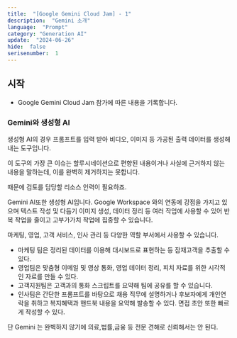 ```yaml
---
title:  "[Google Gemini Cloud Jam] - 1"
description:  "Gemini 소개"
language:  "Prompt"
category: "Generation AI"
update:  "2024-06-26"
hide:  false
serisenumber:  1
---
```


## 시작

- Google Gemini Cloud Jam 참가에 따른 내용을 기록합니다.

### Gemini와 생성형 AI

생성형 AI의 경우 프롬프트를 입력 받아 비디오, 이미지 등 가공된 출력 데이터를 생성해내는 도구입니다.

이 도구의 가장 큰 이슈는 할루시네이션으로 편향된 내용이거나 사실에 근거하지 않는 내용을 말하는데, 이를 완벽히 제거하지는 못합니다.

때문에 검토를 담당할 리소스 인력이 필요하죠.

Gemini AI또한 생성형 AI입니다. Google Workspace 와의 연동에 강점을 가지고 있으며 텍스트 작성 및 다듬기 이미지 생성, 데이터 정리 등 여러 작업에 사용할 수 있어 반복 작업을 줄이고 고부가가치 작업에 집중할 수 있습니다.

마케팅, 영업, 고객 서비스, 인사 관리 등 다양한 역할 부서에서 사용할 수 있습니다.

- 마케팅 팀은 정리된 데이터를 이용해 대시보드로 표현하는 등 잠재고객을 추출할 수 있다.
- 영업팀은 맞춤형 이메일 및 영상 통화, 영업 데이터 정리, 피치 자료를 위한 시각적인 자료를 만들 수 있다.
- 고객지원팀은 고객과의 통화 스크립트를 요약해 팀에 공유를 할 수 있습니다.
- 인사팀은 간단한 프롬프트를 바탕으로 채용 직무에 설명하거나 후보자에게 개인연락을 취하고 복지혜택과 핸드북 내용을 요약해 발송할 수 있다. 면접 초안 또한 빠르게 작성할 수 있다.

단 Gemini 는 완벽하지 않기에 의료,법률,금융 등 전문 견해로 신뢰해서는 안 된다.
